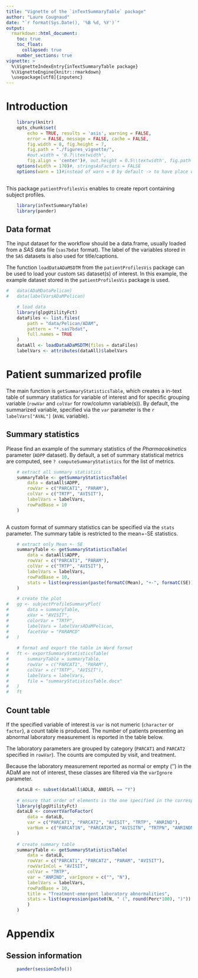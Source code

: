 ---
title: "Vignette of the `inTextSummaryTable` package"
author: "Laure Cougnaud"
date: "`r format(Sys.Date(), '%B %d, %Y')`"
output: 
  rmarkdown::html_document:
    toc: true
    toc_float:
      collapsed: true
    number_sections: true
vignette: >
  %\VignetteIndexEntry{inTextSummaryTable package}
  %\VignetteEngine{knitr::rmarkdown}
  \usepackage[utf8]{inputenc}
---

# Introduction

```{r options, echo = FALSE}
	
	library(knitr)
	opts_chunk$set(
		echo = TRUE, results = 'asis', warning = FALSE, 
		error = FALSE, message = FALSE, cache = FALSE,
		fig.width = 8, fig.height = 7,
		fig.path = "./figures_vignette/",
		#out.width = '0.7\\textwidth', 
		fig.align = 'center')#, out.height = 0.5\\textwidth', fig.path = 'graphs/') 
	options(width = 170)#, stringsAsFactors = FALSE
	options(warn = 1)#instead of warn = 0 by default -> to have place where warnings occur in the call to Sweave function
	
```

This package `patientProfilesVis` enables to create report containing subject
profiles.

```{r loadPackages}

	library(inTextSummaryTable)
	library(pander)

```

## Data format

The input dataset for the workflow should be a data.frame, 
usually loaded from a _SAS_ data file (`sas7bdat` format).
The label of the variables stored in the `SAS` datasets is also used
for title/captions. 

The function `loadDataADaMSDTM` from the `patientProfilesVis` package can be
used to load your custom `SAS` dataset(s) of interest.
In this example, the example dataset stored in the `patientProfilesVis`
package is used.

```{r loadData}	
	
#	data(ADaMDataPelican)
#	data(labelVarsADaMPelican)

	# load data
	library(glpgUtilityFct)
	dataFiles <- list.files(
		path = "data/Pelican/ADAM",
		pattern = "*.sas7bdat",
		full.names = TRUE
	)
	dataAll <- loadDataADaMSDTM(files = dataFiles)
	labelVars <- attributes(dataAll)$labelVars

```

# Patient summarized profile

The main function is `getSummaryStatisticsTable`, which creates a in-text table
of summary statistics for variable of interest and for specific
grouping variable (`rowVar` and `colVar` for row/column variable(s)).
By default, the summarized variable, specified via the
`var` parameter is the `r labelVars["AVAL"]` (`AVAL` variable).

## Summary statistics

Please find an example of the summary statistics of the _Pharmacokinetics_
parameter (`ADPP` dataset).
By default, a set of summary statistical metrics are computed, see
`? computeSummaryStatistics` for the list of metrics.

```{r summaryTable-LB}

	# extract all summary statistics
	summaryTable <- getSummaryStatisticsTable(
		data = dataAll$ADPP,
		rowVar = c("PARCAT1", "PARAM"),
		colVar = c("TRTP", "AVISIT"),
		labelVars = labelVars,
		rowPadBase = 10
	)
	
```

A custom format of summary statistics can be specified via the `stats`
parameter.
The summary table is restricted to the mean+-SE statistics.

```{r summaryTable-LB-meanSE}
	
	# extract only Mean +- SE
	summaryTable <- getSummaryStatisticsTable(
		data = dataAll$ADPP,
		rowVar = c("PARCAT1", "PARAM"),
		colVar = c("TRTP", "AVISIT"),
		labelVars = labelVars,
		rowPadBase = 10,
		stats = list(expression(paste(formatC(Mean), "+-", formatC(SE))))
	)

	# create the plot
#	gg <- subjectProfileSummaryPlot(
#		data = summaryTable,
#		xVar = "AVISIT",
#		colorVar = "TRTP",
#		labelVars = labelVarsADaMPelican,
#		facetVar = "PARAMCD"
#	)
	
	# format and export the table in Word format
#	ft <- exportSummaryStatisticsTable(
#		summaryTable = summaryTable, 
#		rowVar = c("PARCAT1", "PARAM"),
#		colVar = c("TRTP", "AVISIT"),
#		labelVars = labelVars,
#		file = "summaryStatisticsTable.docx"
#	)
#	ft

```

## Count table

If the specified variable of interest is `var` is not numeric (`character` or
`factor`), a count table is produced.
The number of patients presenting an abnormal laboratory measurement is
reported in the table below.

The laboratory parameters are grouped by category (`PARCAT1` and
`PARCAT2` specified in `rowVar`).
The counts are computed by visit, and treatment.

Because the laboratory measurement reported as normal or empty ('') in the ADaM
are not of interest, these classes are filtered via the `varIgnore` parameter.


```{r}

	dataLB <- subset(dataAll$ADLB, AN01FL == "Y")
	
	# ensure that order of elements is the one specified in the corresponding numeric variable
	library(glpgUtilityFct)
	dataLB <- convertVarToFactor(
		data = dataLB, 
		var = c("PARCAT1", "PARCAT2", "AVISIT", "TRTP", "ANRIND"), 
		varNum = c("PARCAT1N", "PARCAT2N", "AVISITN", "TRTPN", "ANRINDN")
	)
	
	# create summary table
	summaryTable <- getSummaryStatisticsTable(
		data = dataLB,
		rowVar = c("PARCAT1", "PARCAT2", "PARAM", "AVISIT"),
		rowVarInCol = "AVISIT",
		colVar = "TRTP",
		var = "ANRIND", varIgnore = c("", "N"),
		labelVars = labelVars,
		rowPadBase = 10,
		title = "Treatment-emergent laboratory abnormalities",
		stats = list(expression(paste0(N, " (", round(Perc*100), ")"))
		)
	)

```


# Appendix

## Session information


```{r includeSessionInfo, echo = FALSE}

	pander(sessionInfo())

```
